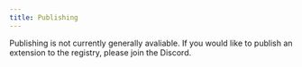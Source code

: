 ```yaml
---
title: Publishing
---
```



Publishing is not currently generally avaliable. If you would like to publish an extension to the registry, please join the Discord.
